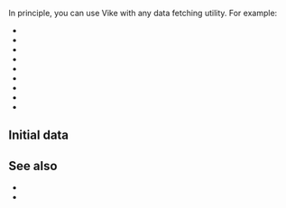 
In principle, you can use Vike with any data fetching utility. For example:
- <Link href="/apollo-graphql" />
- <Link href="/relay" />
- <Link href="/telefunc" />
- <Link href="/tRPC" />
- <Link href="/react-query" />
- <Link href="/vue-query" />
- <Link href="/urql" />
- <Link href="/grpc" />
- <Link href="/socket-io" />


## Initial data

<DataIntegrationIntroGeneric />

<DataIntegrationFetch />

## See also

- <Link href="/data-fetching" />
- <Link href="/data-stores" />
